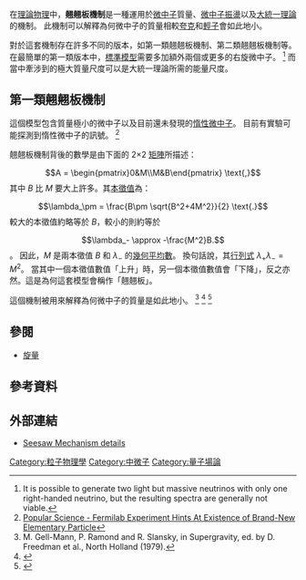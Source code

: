 {{NoteTA|G1=物理学}}
在[[理論物理|理論物理]]中，'''翹翹板機制'''是一種運用於[[微中子|微中子]]質量、[[中微子振蕩|微中子振盪]]以及[[大統一理論|大統一理論]]的機制。
此機制可以解釋為何微中子的質量相較[[夸克|夸克]]和[[輕子|輕子]]會如此地小。

對於這套機制存在許多不同的版本，如第一類翹翹板機制、第二類翹翹板機制等。
在最簡單的第一類版本中，[[標準模型|標準模型]]需要多加額外兩個或更多的右旋微中子。
<ref>It is possible to generate two light but massive neutrinos with only one right-handed neutrino, but the resulting spectra are generally not viable.</ref>
而當中牽涉到的極大質量尺度可以是大統一理論所需的能量尺度。

== 第一類翹翹板機制 ==
這個模型包含質量極小的微中子以及目前還未發現的[[惰性中微子|惰性微中子]]。
目前有實驗可能探測到惰性微中子的訊號。
<ref>[http://www.popsci.com/science/article/2010-11/fermilab-experiment-hints-existence-new-elementary-particle Popular Science - Fermilab Experiment Hints At Existence of Brand-New Elementary Particle]</ref>

翹翹板機制背後的數學是由下面的 2×2 [[矩陣|矩陣]]所描述：
:<math>A = \begin{pmatrix}0&M\\M&B\end{pmatrix} \text{,}</math>
其中 <math>B</math> 比 <math>M</math> 要大上許多。其[[本徵值|本徵值]]為：
:<math>\lambda_\pm = \frac{B\pm \sqrt{B^2+4M^2}}{2} \text{.}</math>
較大的本徵值約略等於 <math>B</math>，較小的則約等於 
:<math>\lambda_- \approx -\frac{M^2}B.</math>。
因此，<math>M</math> 是兩本徵值 <math>B</math> 和 <math>\lambda_-</math> 的[[幾何平均數|幾何平均數]]。
換句話說，其[[行列式|行列式]] <math>\lambda_+\lambda_-=M^2</math>。
當其中一個本徵值數值「上升」時，另一個本徵值數值會「下降」，反之亦然。這是為何這套模型會稱作「翹翹板」。

這個機制被用來解釋為何微中子的質量是如此地小。
<ref>M. Gell-Mann, P. Ramond and R. Slansky, in Supergravity, ed. by D. Freedman et al., North Holland (1979).</ref>
<ref name="Yanagida1980" >{{cite journal|journal=Progress of Theoretical Physics|volume=64|issue=3|pages=1103–1105|year=1980|author=T. Yanagida|doi=10.1143/PTP.64.1103|title=Horizontal Symmetry and Masses of Neutrinos|accessdate=18 March 2010}}</ref>
<ref name="MohapatraSenjanovic1979" >{{cite journal|journal=Phys. Rev. Lett.|volume=44|issue=14|pages=912–915|year=1979|author=R. N. Mohapatra, G. Senjanovic|doi=10.1103/PhysRevLett.44.912|title=Neutrino Mass and Spontaneous Parity Nonconservation|accessdate=18 March 2010|bibcode=1980PhRvL..44..912M}}</ref>

== 參閱 ==
* [[旋量|旋量]]

== 參考資料 ==
{{reflist}}

== 外部連結 ==
* [http://www.quantumfieldtheory.info/TheSeesawMechanism.htm Seesaw Mechanism details]

{{DEFAULTSORT:Seesaw Mechanism}}

[[Category:粒子物理學|Category:粒子物理學]]
[[Category:中微子|Category:中微子]]
[[Category:量子場論|Category:量子場論]]